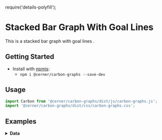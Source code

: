 require('details-polyfill');

# Stacked Bar Graph With Goal Lines
This is a stacked bar graph with goal lines .

## Getting Started

- Install with [npmjs](https://www.npmjs.com):
  - `npm i @cerner/carbon-graphs --save-dev`

## Usage
```jsx
import Carbon from '@cerner/carbon-graphs/dist/js/carbon-graphs.js';
import '@cerner/carbon-graphs/dist/css/carbon-graphs.css';
```
## Examples
<BarGraph />

<details>
<summary style={{fontSize: 24 }}>
<b>Data</b>
</summary>

### Graph Config object
<GraphConfig />

### Data object

#### Dataset 4
<DataObject1 />

#### Dataset 5
<DataObject2 />

#### Dataset 6
<DataObject3 />
</details>